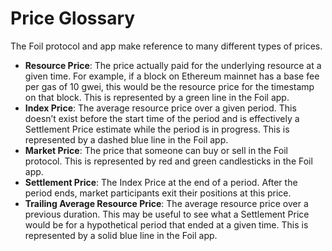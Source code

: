 # Price Glossary

The Foil protocol and app make reference to many different types of prices.

* **Resource Price**: The price actually paid for the underlying resource at a given time. For example, if a block on Ethereum mainnet has a base fee per gas of 10 gwei, this would be the resource price for the timestamp on that block. This is represented by a green line in the Foil app.
* **Index Price**: The average resource price over a given period. This doesn’t exist before the start time of the period and is effectively a Settlement Price estimate while the period is in progress. This is represented by a dashed blue line in the Foil app.
* **Market Price**: The price that someone can buy or sell in the Foil protocol. This is represented by red and green candlesticks in the Foil app.
* **Settlement Price**: The Index Price at the end of a period. After the period ends, market participants exit their positions at this price.
* **Trailing Average Resource Price**: The average resource price over a previous duration. This may be useful to see what a Settlement Price would be for a hypothetical period that ended at a given time. This is represented by a solid blue line in the Foil app.